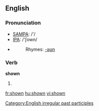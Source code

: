 ==English==

{{rank|mighty|Hart|social|923|shown|escape|Mr|shot}}

===Pronunciation===
*[[w:SAMPA|SAMPA]]: /'/
*[[w:IPA|IPA]]: /'ʃown/
*{{audio|en-us-shown.ogg|Audio (US)}}
*:Rhymes: [[Rhymes:English:-əʊn|-əʊn]]

===Verb===
'''shown'''
# {{past participle of|[[show]]}}

[[Category:English irregular past participles]]

[[fr:shown]]
[[hu:shown]]
[[vi:shown]]